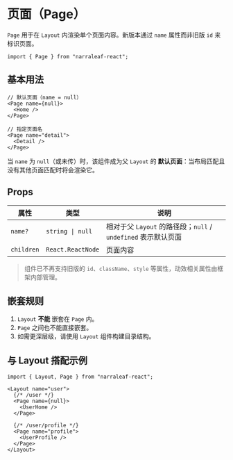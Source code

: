 # 页面（Page）

`Page` 用于在 `Layout` 内渲染单个页面内容。新版本通过 `name` 属性而非旧版 `id` 来标识页面。

```tsx
import { Page } from "narraleaf-react";
```

## 基本用法

```tsx
// 默认页面（name = null）
<Page name={null}>
  <Home />
</Page>

// 指定页面名
<Page name="detail">
  <Detail />
</Page>
```

当 `name` 为 `null`（或未传）时，该组件成为父 `Layout` 的 **默认页面**：当布局匹配且没有其他页面匹配时将会渲染它。

## Props

| 属性 | 类型 | 说明 |
| ---- | ---- | ---- |
| `name?` | `string \| null` | 相对于父 `Layout` 的路径段；`null` / `undefined` 表示默认页面 |
| `children` | `React.ReactNode` | 页面内容 |

> 组件已不再支持旧版的 `id`、`className`、`style` 等属性，动效相关属性由框架内部管理。

## 嵌套规则

1. `Layout` **不能** 嵌套在 `Page` 内。
2. `Page` 之间也不能直接嵌套。
3. 如需更深层级，请使用 `Layout` 组件构建目录结构。

## 与 Layout 搭配示例

```tsx
import { Layout, Page } from "narraleaf-react";

<Layout name="user">
  {/* /user */}
  <Page name={null}>
    <UserHome />
  </Page>

  {/* /user/profile */}
  <Page name="profile">
    <UserProfile />
  </Page>
</Layout>
```